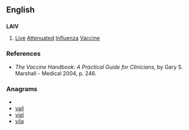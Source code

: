 {{also|laiv}}
==English==

==={{acronym}}===
'''LAIV'''

# {{medical}} [[live|Live]] [[attenuated|Attenuated]] [[influenza|Influenza]] [[vaccine|Vaccine]]

===References===
* ''The Vaccine Handbook: A Practical Guide for Clinicians'', by Gary S. Marshall - Medical 2004, p. 246.

===Anagrams===
* {{alphagram|ailv}}
* [[vail#English|vail]]
* [[vial#English|vial]]
* [[vila#English|vila]]